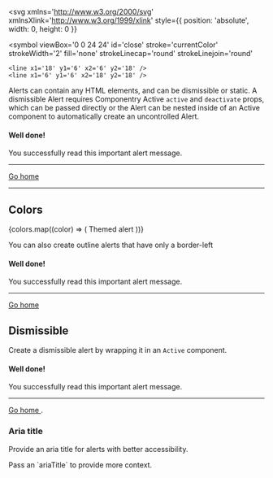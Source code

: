 
<svg
  xmlns='http://www.w3.org/2000/svg'
  xmlnsXlink='http://www.w3.org/1999/xlink'
  style={{ position: 'absolute', width: 0, height: 0 }}
>
  <symbol
    viewBox='0 0 24 24'
    id='close'
    stroke='currentColor'
    strokeWidth='2'
    fill='none'
    strokeLinecap='round'
    strokeLinejoin='round'
  >
    <line x1='18' y1='6' x2='6' y2='18' />
    <line x1='6' y1='6' x2='18' y2='18' />
  </symbol>
</svg>

<Meta title='Components/Alert' component={Alert} />

<DocsTitle title='Alerts' experimental />

Alerts can contain any HTML elements, and can be dismissible or static. A dismissible
Alert requires Componentry Active `active` and `deactivate` props, which can be passed
directly or the Alert can be nested inside of an Active component to automatically create
an uncontrolled Alert.

<Alert color='primary'>
  <h4 className='alert-heading'>Well done!</h4>
  <p className='mb-0'>You successfully read this important alert message.</p>
  <hr className='hr' />
  <a href='#demo' className='a alert-link'>
    Go home
  </a>
</Alert>

---

## Colors

<div>
  {colors.map((color) => (
    <Alert key={color} color={color}>
      Themed alert
    </Alert>
  ))}
</div>

You can also create outline alerts that have only a border-left

<Alert color='primary' outline>
  <h4 className='alert-heading'>Well done!</h4>
  <p className='mb-0'>You successfully read this important alert message.</p>
  <hr className='hr' />
  <a href='#demo' className='a alert-link'>
    Go home
  </a>
</Alert>

## Dismissible

Create a dismissible alert by wrapping it in an `Active` component.

<Active defaultActive>
  <Alert color='primary' dismissible>
    <h4 className='alert-heading'>Well done!</h4>
    <p className='mb-0'>You successfully read this important alert message.</p>
    <hr className='hr' />
    <a href='#demo' className='a alert-link'>
      Go home
    </a>.
  </Alert>
</Active>

### Aria title

Provide an aria title for alerts with better accessibility.

<Alert color='primary' ariaTitle='Alert provides context on setting the aria title'>
  Pass an `ariaTitle` to provide more context.
</Alert>
